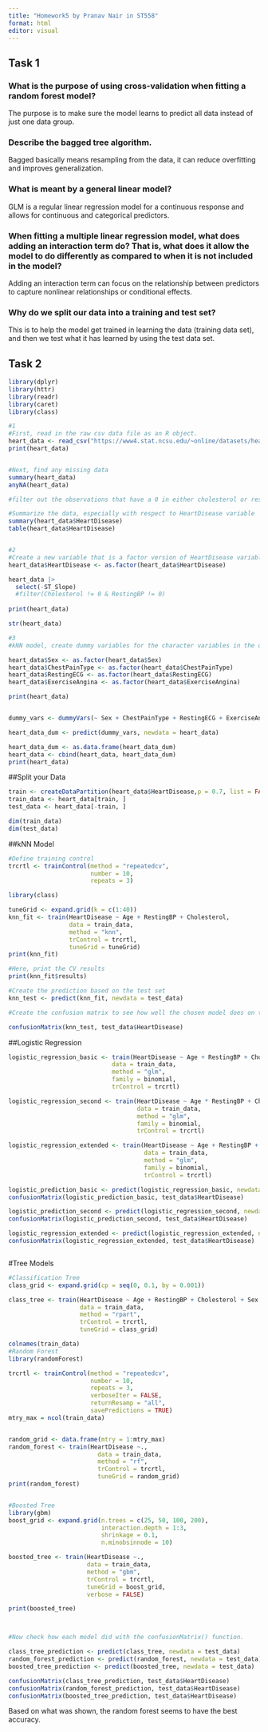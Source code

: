 ```yaml
---
title: "Homework5 by Pranav Nair in ST558"
format: html
editor: visual
---
```


## Task 1
### What is the purpose of using cross-validation when fitting a random forest model?
The purpose is to make sure the model learns to predict all data instead of just one data group.

### Describe the bagged tree algorithm.
Bagged basically means resampling from the data, it can reduce overfitting and improves generalization.

### What is meant by a general linear model?
GLM is a regular linear regression model for a continuous response and allows for continuous and categorical predictors.


### When fitting a multiple linear regression model, what does adding an interaction term do? That is, what does it allow the model to do differently as compared to when it is not included in the model?
Adding an interaction term can focus on the relationship between predictors to capture nonlinear relationships or conditional effects.


### Why do we split our data into a training and test set?
This is to help the model get trained in learning the data (training data set), and then we test what it has learned by using the test data set.



## Task 2

```r
library(dplyr)
library(httr)
library(readr)
library(caret)
library(class)

#1
#First, read in the raw csv data file as an R object.
heart_data <- read_csv("https://www4.stat.ncsu.edu/~online/datasets/heart.csv", col_names = TRUE)
print(heart_data)


#Next, find any missing data
summary(heart_data)
anyNA(heart_data)

#filter out the observations that have a 0 in either cholesterol or restingBP

#Summarize the data, especially with respect to HeartDisease variable
summary(heart_data$HeartDisease)
table(heart_data$HeartDisease)


#2
#Create a new variable that is a factor version of HeartDisease variable, and remove ST_Slope variable
heart_data$HeartDisease <- as.factor(heart_data$HeartDisease)

heart_data |>
  select(-ST_Slope)
  #filter(Cholesterol != 0 & RestingBP != 0)
  
print(heart_data)

str(heart_data)

#3
#kNN model, create dummy variables for the character variables in the dataset.

heart_data$Sex <- as.factor(heart_data$Sex)
heart_data$ChestPainType <- as.factor(heart_data$ChestPainType)
heart_data$RestingECG <- as.factor(heart_data$RestingECG)
heart_data$ExerciseAngina <- as.factor(heart_data$ExerciseAngina)

print(heart_data)


dummy_vars <- dummyVars(~ Sex + ChestPainType + RestingECG + ExerciseAngina, data = heart_data)

heart_data_dum <- predict(dummy_vars, newdata = heart_data)

heart_data_dum <- as.data.frame(heart_data_dum)
heart_data <- cbind(heart_data, heart_data_dum)
print(heart_data)


```
##Split your Data

```r
train <- createDataPartition(heart_data$HeartDisease,p = 0.7, list = FALSE)
train_data <- heart_data[train, ]
test_data <- heart_data[-train, ]

dim(train_data)
dim(test_data)
```

##kNN Model
```r
#Define training control
trcrtl <- trainControl(method = "repeatedcv", 
                       number = 10,
                       repeats = 3)

library(class)

tuneGrid <- expand.grid(k = c(1:40))
knn_fit <- train(HeartDisease ~ Age + RestingBP + Cholesterol,
                 data = train_data, 
                 method = "knn",
                 trControl = trcrtl,
                 tuneGrid = tuneGrid)
print(knn_fit)

#Here, print the CV results 
print(knn_fit$results)

#Create the prediction based on the test set
knn_test <- predict(knn_fit, newdata = test_data)

#Create the confusion matrix to see how well the chosen model does on the test set.

confusionMatrix(knn_test, test_data$HeartDisease)

```

##Logistic Regression

```r

logistic_regression_basic <- train(HeartDisease ~ Age + RestingBP + Cholesterol,
                             data = train_data,
                             method = "glm",
                             family = binomial,
                             trControl = trcrtl)

logistic_regression_second <- train(HeartDisease ~ Age * RestingBP + Cholesterol,
                                    data = train_data,
                                    method = "glm",
                                    family = binomial,
                                    trControl = trcrtl)

logistic_regression_extended <- train(HeartDisease ~ Age + RestingBP + Cholesterol + Sex + ExerciseAngina + ChestPainType + RestingECG,
                                      data = train_data,
                                      method = "glm",
                                      family = binomial,
                                      trControl = trcrtl)

logistic_prediction_basic <- predict(logistic_regression_basic, newdata = test_data)
confusionMatrix(logistic_prediction_basic, test_data$HeartDisease)

logistic_prediction_second <- predict(logistic_regression_second, newdata = test_data)
confusionMatrix(logistic_prediction_second, test_data$HeartDisease)

logistic_regression_extended <- predict(logistic_regression_extended, newdata = test_data)
confusionMatrix(logistic_regression_extended, test_data$HeartDisease)



```

#Tree Models
```r
#Classification Tree
class_grid <- expand.grid(cp = seq(0, 0.1, by = 0.001))

class_tree <- train(HeartDisease ~ Age + RestingBP + Cholesterol + Sex + ExerciseAngina + ChestPainType + RestingECG,
                    data = train_data,
                    method = "rpart",
                    trControl = trcrtl,
                    tuneGrid = class_grid)

colnames(train_data)
#Random Forest
library(randomForest)

trcrtl <- trainControl(method = "repeatedcv", 
                       number = 10,
                       repeats = 3,
                       verboseIter = FALSE,
                       returnResamp = "all",
                       savePredictions = TRUE)
mtry_max = ncol(train_data)


random_grid <- data.frame(mtry = 1:mtry_max)
random_forest <- train(HeartDisease ~.,
                         data = train_data,
                         method = "rf",
                         trControl = trcrtl,
                         tuneGrid = random_grid)
print(random_forest)


#Boosted Tree
library(gbm)
boost_grid <- expand.grid(n.trees = c(25, 50, 100, 200),
                          interaction.depth = 1:3,
                          shrinkage = 0.1,
                          n.minobsinnode = 10)

boosted_tree <- train(HeartDisease ~.,
                      data = train_data,
                      method = "gbm",
                      trControl = trcrtl,
                      tuneGrid = boost_grid,
                      verbose = FALSE)

print(boosted_tree)



#Now check how each model did with the confusionMatrix() function.

class_tree_prediction <- predict(class_tree, newdata = test_data)
random_forest_prediction <- predict(random_forest, newdata = test_data)
boosted_tree_prediction <- predict(boosted_tree, newdata = test_data)

confusionMatrix(class_tree_prediction, test_data$HeartDisease)
confusionMatrix(random_forest_prediction, test_data$HeartDisease)
confusionMatrix(boosted_tree_prediction, test_data$HeartDisease)

```

Based on what was shown, the random forest seems to have the best accuracy.